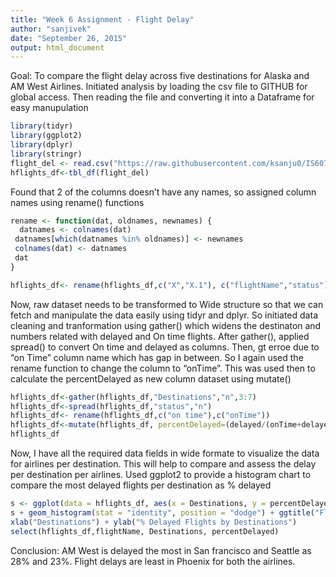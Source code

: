 ```yaml
---
title: "Week 6 Assignment - Flight Delay"
author: "sanjivek"
date: "September 26, 2015"
output: html_document
---
```

Goal: To compare the flight delay across five destinations for Alaska and AM West Airlines.
Initiated analysis by loading the csv file to GITHUB for global access. Then reading the file and converting it into a Dataframe for easy manupulation

```r
library(tidyr)
library(ggplot2)
library(dplyr)
library(stringr)
flight_del <- read.csv("https://raw.githubusercontent.com/ksanju0/IS607/master/flightdet.csv",header=TRUE,sep=",",fill = TRUE)
hflights_df<-tbl_df(flight_del)
```

Found that 2 of the columns doesn't have any names, so assigned column names  using rename() functions

```r

rename <- function(dat, oldnames, newnames) {
  datnames <- colnames(dat)
 datnames[which(datnames %in% oldnames)] <- newnames
 colnames(dat) <- datnames
 dat
}

hflights_df<- rename(hflights_df,c("X","X.1"), c("flightName","status"))

```

Now, raw dataset needs to be transformed to Wide structure so that we can fetch and manipulate the data easily using tidyr and dplyr. So initiated data cleaning and tranformation using gather() which widens the destinaton and numbers related with delayed and On time   flights. After gather(), applied spread() to convert On time and delayed as columns. Then, gt erroe due to "on Time" column name which has gap in between. So I again used the rename function to change the column to "onTime". This was used then to calculate the percentDelayed as new column dataset using mutate()

```r
hflights_df<-gather(hflights_df,"Destinations","n",3:7)
hflights_df<-spread(hflights_df,"status","n")
hflights_df<- rename(hflights_df,c("on time"),c("onTime"))
hflights_df<-mutate(hflights_df, percentDelayed=(delayed/(onTime+delayed))*100)
hflights_df
```

Now, I have all the required data fields in  wide formate to visualize the data for airlines per destination. This will help  to compare and assess the delay per destination per airlines. Used ggplot2 to provide a histogram chart to compare the most delayed flights per destination as % delayed 

```r
s <- ggplot(data = hflights_df, aes(x = Destinations, y = percentDelayed, fill = flightName))
s + geom_histogram(stat = "identity", position = "dodge") + ggtitle("Flight Delay by Destinations and Airlines") +
xlab("Destinations") + ylab("% Delayed Flights by Destinations")
select(hflights_df,flightName, Destinations, percentDelayed)

```

Conclusion: AM West is delayed the most in San francisco and Seattle as 28% and 23%. Flight delays are least in Phoenix for both the airlines.
